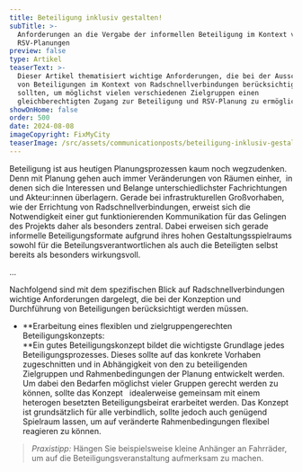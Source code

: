 ```yaml
---
title: Beteiligung inklusiv gestalten!
subTitle: >-
  Anforderungen an die Vergabe der informellen Beteiligung im Kontext von
  RSV-Planungen
preview: false
type: Artikel
teaserText: >-
  Dieser Artikel thematisiert wichtige Anforderungen, die bei der Ausschreibung
  von Beteiligungen im Kontext von Radschnellverbindungen berücksichtigt werden
  sollten, um möglichst vielen verschiedenen Zielgruppen einen
  gleichberechtigten Zugang zur Beteiligung und RSV-Planung zu ermöglichen.. 
showOnHome: false
order: 500
date: 2024-08-08
imageCopyright: FixMyCity
teaserImage: /src/assets/communicationposts/beteiligung-inklusiv-gestalten/teaserImage.jpg
---
```

Beteiligung ist aus heutigen Planungsprozessen kaum noch wegzudenken. Denn mit Planung gehen auch immer Veränderungen von Räumen einher,  in denen sich die Interessen und Belange unterschiedlichster Fachrichtungen und Akteur:innen überlagern. Gerade bei infrastrukturellen Großvorhaben, wie der Errichtung von Radschnellverbindungen, erweist sich die Notwendigkeit einer gut funktionierenden Kommunikation für das Gelingen des Projekts daher als besonders zentral. Dabei erweisen sich gerade informelle Beteiligungsformate aufgrund ihres hohen Gestaltungsspielraums sowohl für die Beteilungsverantwortlichen als auch die Beteiligten selbst bereits als besonders wirkungsvoll.

...

Nachfolgend sind mit dem spezifischen Blick auf Radschnellverbindungen wichtige Anforderungen dargelegt, die bei der Konzeption und Durchführung von Beteiligungen berücksichtigt werden müssen.

* \*\*Erarbeitung eines flexiblen und zielgruppengerechten Beteiligungskonzepts:\
  \*\*Ein gutes Beteiligungskonzept bildet die wichtigste Grundlage jedes Beteiligungsprozesses. Dieses sollte auf das konkrete Vorhaben zugeschnitten und in Abhängigkeit von den zu beteiligenden Zielgruppen und Rahmenbedingungen der Planung entwickelt werden. Um dabei den Bedarfen möglichst vieler Gruppen gerecht werden zu können, sollte das Konzept   idealerweise gemeinsam mit einem heterogen besetzten Beteiligungsbeirat erarbeitet werden. Das Konzept ist grundsätzlich für alle verbindlich, sollte jedoch auch genügend Spielraum lassen, um auf veränderte Rahmenbedingungen flexibel reagieren zu können.

> *Praxistipp:* Hängen Sie beispielsweise kleine Anhänger an Fahrräder, um auf die Beteiligungsveranstaltung aufmerksam zu machen.&#x20;

